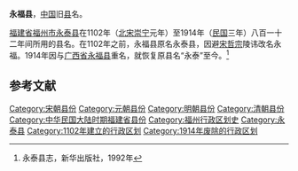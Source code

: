 '''永福县'''，[[中国|中国]]旧[[县|县]]名。

[[福建省|福建省]][[福州市|福州市]][[永泰县|永泰县]]在1102年（[[北宋|北宋]][[崇宁|崇宁]]元年）至1914年（[[中華民國|民国]]三年）八百一十二年间所用的县名。在1102年之前，永福县原名永泰县，因避[[宋哲宗|宋哲宗]]陵讳改名永福。1914年因与[[廣西省_(中華民國)|广西省]][[永福县|永福县]]重名，就恢复原县名“永泰”至今。<ref name="永泰县志">永泰县志，新华出版社，1992年</ref>

==参考文献==
<div class="references-small">
<references />
</div>
{{福州十邑}}

{{福建行政区划小作品}}
[[Category:宋朝县份|Category:宋朝县份]]
[[Category:元朝县份|Category:元朝县份]]
[[Category:明朝县份|Category:明朝县份]]
[[Category:清朝县份|Category:清朝县份]]
[[Category:中华民国大陆时期福建省县份|Category:中华民国大陆时期福建省县份]]
[[Category:福州行政区划史|Category:福州行政区划史]]
[[Category:永泰县|Category:永泰县]]
[[Category:1102年建立的行政区划|Category:1102年建立的行政区划]]
[[Category:1914年废除的行政区划|Category:1914年废除的行政区划]]